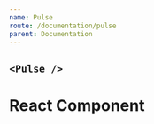 ```yaml
---
name: Pulse
route: /documentation/pulse
parent: Documentation
---
```



## `<Pulse />`

<Playground>
  <Pulse>
    <div
      style={{
        maxWidth: 300,
        boxShadow: "rgba(0, 0, 0, 0.2) 0px 0px 10px",
        backgroundColor: "white",
        textAlign: "center",
        borderRadius: 4,
        padding: 8,
        marginTop: 8,
        width: 300
      }}
    >
      <h1>React Component</h1>
    </div>
  </Pulse>
</Playground>
